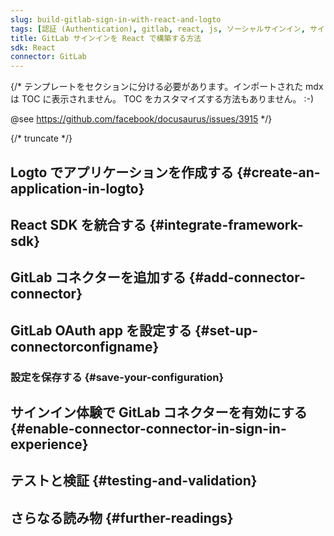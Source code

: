 ```yaml
---
slug: build-gitlab-sign-in-with-react-and-logto
tags: [認証 (Authentication), gitlab, react, js, ソーシャルサインイン, サインイン, ログイン]
title: GitLab サインインを React で構築する方法
sdk: React
connector: GitLab
---
```


{/*
  テンプレートをセクションに分ける必要があります。インポートされた mdx は TOC に表示されません。
  TOC をカスタマイズする方法もありません。 :-)

  @see https://github.com/facebook/docusaurus/issues/3915
*/}




{/* truncate */}

<Intro connector={connector} sdk="React" link="https://reactjs.org" />

## Logto でアプリケーションを作成する \{#create-an-application-in-logto}

<CreateApplication type="Single page app" framework="React" />

## React SDK を統合する \{#integrate-framework-sdk}

<IntegrateSdk />

## GitLab コネクターを追加する \{#add-connector-connector}

<AddSocialConnector connector={connector} framework="React" />

## GitLab OAuth app を設定する \{#set-up-connectorconfigname}

<ConnectorGuide />

### 設定を保存する \{#save-your-configuration}

<SaveYourConfiguration connector={connector} />

## サインイン体験で GitLab コネクターを有効にする \{#enable-connector-connector-in-sign-in-experience}

<EnableSocialConnector connector={connector} />

## テストと検証 \{#testing-and-validation}

<TestingAndValidation connector={connector} sdk="React" />

## さらなる読み物 \{#further-readings}

<FurtherReadings />
